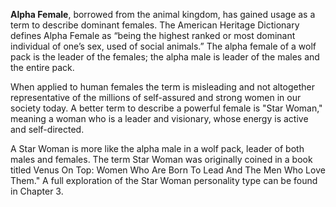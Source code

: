 '''Alpha Female''', borrowed from the animal kingdom, has gained usage as a term to describe dominant females. The American Heritage Dictionary defines Alpha Female as “being the highest ranked or most dominant individual of one’s sex, used of social animals.” The alpha female of a wolf pack is the leader of the females; the alpha male is leader of the males and the entire pack.  

When applied to human females the term is misleading and not altogether representative of the millions of self-assured and strong women in our society today. A better term to describe a powerful female is "Star Woman," meaning a woman who is a leader and visionary, whose energy is active and self-directed.

A Star Woman is more like the alpha male in a wolf pack, leader of both males and females. The term Star Woman was originally coined in a book titled Venus On Top: Women Who Are Born To Lead And The Men Who Love Them." A full exploration of the Star Woman personality type can be found in Chapter 3.